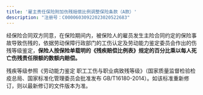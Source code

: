 ```yaml
---
title: '雇主责任保险附加伤残赔偿比例调整保险条款（A款）'
description: "注册号：C00006030922023020522683"
---
```


经保险合同双方同意，在保险期间内，被保险人的雇员发生主险合同约定的保险事故导致伤残的，依据劳动保障行政部门的工伤认定及劳动能力鉴定委员会作出的伤残等级鉴定，**保险人按保险单载明的《残疾赔偿比例表》规定的百分比乘以每人死亡伤残责任限额的数额内赔偿。**

残疾等级参照《劳动能力鉴定 职工工伤与职业病致残等级》（国家质量监督检验检疫总局、国家标准化管理委员会批准发布 GB/T16180-2014）。如该标准重新修订，则以最新修订的文件版本为准。